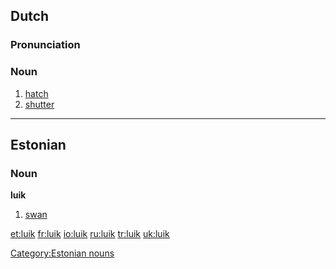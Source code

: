 {{see|Luik}}

==Dutch==

===Pronunciation===
{{IPA|lang=nl|/lœyk/}}

===Noun===
{{nl-noun|g=n}}

# [[hatch]]
# [[shutter]]

----

==Estonian==

===Noun===
'''luik'''

# [[swan]]

[[Category:Estonian nouns]]

[[et:luik]]
[[fr:luik]]
[[io:luik]]
[[ru:luik]]
[[tr:luik]]
[[uk:luik]]